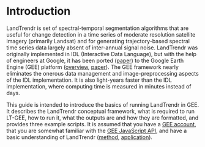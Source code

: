 # Introduction

LandTrendr is set of spectral-temporal segmentation algorithms that are useful 
for change detection in a time series of moderate resolution satellite imagery (primarily Landsat) 
and for generating trajectory-based spectral time series data largely absent of 
inter-annual signal noise. LandTrendr was originally implemented in IDL 
(Interactive Data Language), but with the help of engineers at Google, it has 
been ported ([paper](http://www.mdpi.com/2072-4292/10/5/691)) to the Google Earth Engine (GEE) platform 
([overview](https://earthengine.google.com/), [paper](https://github.com/eMapR/LT-GEE/blob/master/docs/gorelick_etal_2017_google_earth_engine.pdf)). 
The GEE framework nearly eliminates the onerous data management and image-preprocessing 
aspects of the IDL implementation. It is also light-years faster than the IDL 
implementation, where computing time is measured in minutes instead of days.

This guide is intended to introduce the basics of running LandTrendr in GEE. 
It describes the LandTrendr conceptual framework, what is required to run LT-GEE, how to run it, what the outputs are and how they are formatted, and provides three example scripts. It is assumed that you have a 
[GEE account](https://signup.earthengine.google.com/#!/), that you are 
                somewhat familiar with the [GEE JavaScript API](https://developers.google.com/earth-engine/), 
              and have a basic understanding of LandTrendr 
              ([method](https://github.com/eMapR/LT-GEE/blob/master/docs/kennedy_etal_2010_landtrendr.pdf), 
                [application](https://github.com/eMapR/LT-GEE/blob/master/docs/kennedy_etal_2012_disturbance_nwfp.pdf)).